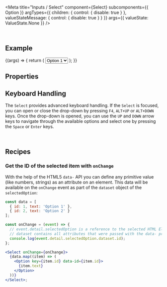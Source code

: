 
<Meta
  title="Inputs / Select"
  component={Select}
  subcomponents={{ Option }}
  argTypes={{
    children: { control: { disable: true } },
    valueStateMessage: { control: { disable: true } }
  }}
  args={{
    valueState: ValueState.None
  }}
/>

<DocsHeader since="0.4.0" />

<br />

## Example

<Canvas>
  <Story name="Default">
    {(args) => {
      return (
        <Select {...args}>
          <Option>Option 1</Option>
          <Option>Option 2</Option>
          <Option>Option 3</Option>
          <Option>Option 4</Option>
          <Option>Option 5</Option>
        </Select>
      );
    }}
  </Story>
</Canvas>

## Properties

<ArgsTable story="." />

## Keyboard Handling

The `Select` provides advanced keyboard handling. If the `Select` is focused, you can open or close the drop-down by pressing `F4`, `ALT+UP` or `ALT+DOWN` keys. Once the drop-down is opened, you can use the `UP` and `DOWN` arrow keys to navigate through the available options and select one by pressing the `Space` or `Enter` keys.

<br />

## Recipes

### Get the ID of the selected item with `onChange`

With the help of the HTML5 `data-` API you can define any primitive value (like numbers, strings)
as an attribute on an element.
This data will be available on the `onChange` event as part of the `dataset` object of the `selectedOption`:

```jsx
const data = [
  { id: 1, text: 'Option 1' },
  { id: 2, text: 'Option 2' }
];

const onChange = (event) => {
  // event.detail.selectedOption is a reference to the selected HTML Element
  // dataset contains all attributes that were passed with the data- prefix.
  console.log(event.detail.selectedOption.dataset.id);
};

<Select onChange={onChange}>
  {data.map((item) => (
    <Option key={item.id} data-id={item.id}>
      {item.text}
    </Option>
  ))}
</Select>;
```

<Footer />

